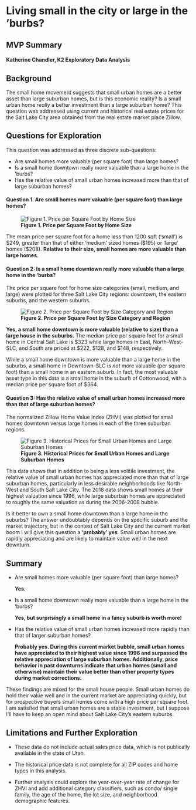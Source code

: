 # Living small in the city or large in the 'burbs?
## MVP Summary
#### Katherine Chandler, K2 Exploratory Data Analysis

## Background
The small home movement suggests that small urban homes are a better asset than large suburban homes, but is this economic reality? Is a small urban home *really* a better investment than a large suburban home? This question was addressed using current and historical real estate prices for the Salt Lake City area obtained from the real estate market place Zillow.

## Questions for Exploration

This question was addressed as three discrete sub-questions:

* Are small homes more valuable (per square foot) than large homes?
* Is a small home downtown really more valuable than a large home in the 'burbs?
* Has the relative value of small urban homes increased more than that of large suburban homes?



#### Question 1. Are small homes more valuable (per square foot) than large homes?

![**Figure 1. Price per Square Foot by Home Size**](./SLC_home_price_figures/fig_4.png)

The mean price per square foot for a home less than 1200 sqft ('small') is \$249, greater than that of either 'medium' sized homes (\$195) or 'large' homes (\$208). **Relative to their size, small homes are more valuable than large homes**.



#### Question 2: Is a small home downtown really more valuable than a large home in the 'burbs?

The price per square foot for home size categories (small, medium, and large) were plotted for three Salt Lake City regions: downtown, the eastern suburbs, and the western suburbs.

![**Figure 2. Price per Square Foot by Size Category and Region**](./SLC_home_price_figures/fig5.png)

**Yes, a small home downtown is more valuable (relative to size) than a large house in the suburbs.** The median price per square foot for a small home in Central Salt Lake is \$323 while large homes in East, North-West-SLC, and South are priced at \$222, \$128, and \$148, respectively. 

While a small home downtown is more valuable than a large home in the suburbs, a small home in Downtown-SLC is *not* more valuable (per square foot) than a small home in an eastern suburb. In fact, the most valuable asset type in this data is a small home in the suburb of Cottonwood, with a median price per square foot of \$364.



#### Question 3: Has the relative value of small urban homes increased more than that of large suburban homes?

The normalized Zillow Home Value Index (ZHVI) was plotted for small homes downtown versus large homes in each of the three suburban regions.

![**Figure 3. Historical Prices for Small Urban Homes and Large Suburban Homes**](./SLC_home_price_figures/fig8.png)

This data shows that in addition to being a less volitile investment, the relative value of small urban homes has appreciated more than that of large suburban homes, particularly in less desirable neighborhoods like North-West and South Salt Lake City. The 2018 data shows small homes at their highest valuation since 1996, while large suburban homes are appreciated to roughly the same valuation as during the 2006-2008 bubble.

Is it better to own a small home downtown than a large home in the suburbs? The answer undoubtably depends on the specific suburb and the market trajectory, but in the context of Salt Lake City and the current market boom I will give this question a **'probably' yes**. Small urban homes are rapidly appreciating and are likely to maintain value well in the next downturn.

## Summary

* Are small homes more valuable (per square foot) than large homes?
    
    **Yes.**
    
    
* Is a small home downtown really more valuable than a large home in the 'burbs? 
    
    **Yes, but surprisingly a small home in a fancy suburb is worth more!**


* Has the relative value of small urban homes increased more rapidly than that of larger suburban homes?
    
    **Probably yes. During this current market bubble, small urban homes have appreciated to their highest value since 1996 and surpassed the relative appreciation of large suburban homes. Additionally, price behavior in past downturns indicate that urban homes (small and otherwise) maintain their value better than other property types during market corrections.** 
    

These findings are mixed for the small house people. Small urban homes do hold their value well and in the current market are appreciating quickly, but for prospective buyers small homes come with a high price per square foot. I am satisfied that small urban homes are a stable investment, but I suppose I'll have to keep an open mind about Salt Lake City's eastern suburbs. 
    
## Limitations and Further Exploration

* These data do not include actual sales price data, which is not publically available in the state of Utah.

* The historical price data is not complete for all ZIP codes and home types in this analysis.

* Further analysis could explore the year-over-year rate of change for ZHVI and add additional category classifiers, such as condo/ single family, the age of the home, the lot size, and neighborhood demographic features.